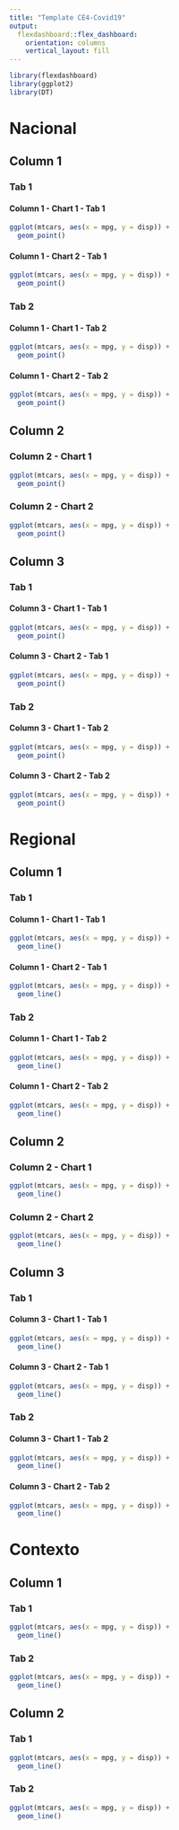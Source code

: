 ```yaml
---
title: "Template CE4-Covid19"
output: 
  flexdashboard::flex_dashboard:
    orientation: columns
    vertical_layout: fill
---
```


```r
library(flexdashboard)
library(ggplot2)
library(DT)
```

# Nacional

Column 1 {.tabset}
-------------------------------------

### Tab 1 

#### Column 1 - Chart 1 - Tab 1

```r
ggplot(mtcars, aes(x = mpg, y = disp)) +
  geom_point()
```

#### Column 1 - Chart 2 - Tab 1

```r
ggplot(mtcars, aes(x = mpg, y = disp)) +
  geom_point()
```

### Tab 2 {.tabset}

#### Column 1 - Chart 1 - Tab 2

```r
ggplot(mtcars, aes(x = mpg, y = disp)) +
  geom_point()
```

#### Column 1 - Chart 2 - Tab 2

```r
ggplot(mtcars, aes(x = mpg, y = disp)) +
  geom_point()
```

Column 2
-------------------------------------

### Column 2 - Chart 1
```r
ggplot(mtcars, aes(x = mpg, y = disp)) +
  geom_point()
```

### Column 2 - Chart 2
```r
ggplot(mtcars, aes(x = mpg, y = disp)) +
  geom_point()
```

Column 3 {.tabset}
-------------------------------------

### Tab 1

#### Column 3 - Chart 1 - Tab 1
```r
ggplot(mtcars, aes(x = mpg, y = disp)) +
  geom_point()
```

#### Column 3 - Chart 2 - Tab 1
```r
ggplot(mtcars, aes(x = mpg, y = disp)) +
  geom_point()
```   

### Tab 2

#### Column 3 - Chart 1 - Tab 2
```r
ggplot(mtcars, aes(x = mpg, y = disp)) +
  geom_point()
```

#### Column 3 - Chart 2 - Tab 2
```r
ggplot(mtcars, aes(x = mpg, y = disp)) +
  geom_point()
``` 

# Regional

Column 1 {.tabset}
-------------------------------------

### Tab 1 

#### Column 1 - Chart 1 - Tab 1

```r
ggplot(mtcars, aes(x = mpg, y = disp)) +
  geom_line()
```

#### Column 1 - Chart 2 - Tab 1

```r
ggplot(mtcars, aes(x = mpg, y = disp)) +
  geom_line()
```

### Tab 2 {.tabset}

#### Column 1 - Chart 1 - Tab 2

```r
ggplot(mtcars, aes(x = mpg, y = disp)) +
  geom_line()
```

#### Column 1 - Chart 2 - Tab 2

```r
ggplot(mtcars, aes(x = mpg, y = disp)) +
  geom_line()
```

Column 2
-------------------------------------

### Column 2 - Chart 1
```r
ggplot(mtcars, aes(x = mpg, y = disp)) +
  geom_line()
```

### Column 2 - Chart 2
```r
ggplot(mtcars, aes(x = mpg, y = disp)) +
  geom_line()
```

Column 3 {.tabset}
-------------------------------------

### Tab 1

#### Column 3 - Chart 1 - Tab 1
```r
ggplot(mtcars, aes(x = mpg, y = disp)) +
  geom_line()
```

#### Column 3 - Chart 2 - Tab 1
```r
ggplot(mtcars, aes(x = mpg, y = disp)) +
  geom_line()
```   

### Tab 2

#### Column 3 - Chart 1 - Tab 2
```r
ggplot(mtcars, aes(x = mpg, y = disp)) +
  geom_line()
```

#### Column 3 - Chart 2 - Tab 2
```r
ggplot(mtcars, aes(x = mpg, y = disp)) +
  geom_line()
``` 

# Contexto

Column 1 {.tabset}
-------------------------------------

### Tab 1

```r
ggplot(mtcars, aes(x = mpg, y = disp)) +
  geom_line()
```

### Tab 2

```r
ggplot(mtcars, aes(x = mpg, y = disp)) +
  geom_line()
```

Column 2 {.tabset}
-------------------------------------

### Tab 1

```r
ggplot(mtcars, aes(x = mpg, y = disp)) +
  geom_line()
```

### Tab 2

```r
ggplot(mtcars, aes(x = mpg, y = disp)) +
  geom_line()
```
